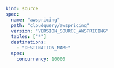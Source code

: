 ```yaml copy
kind: source
spec:
  name: "awspricing"
  path: "cloudquery/awspricing"
  version: "VERSION_SOURCE_AWSPRICING"
  tables: ["*"]
  destinations:
    - "DESTINATION_NAME"
  spec:
    concurrency: 10000
```
